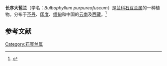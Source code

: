 {{Speciesbox
| status = 
| status_system = 
| image =
| genus = Bulbophyllum
| species = purpureofuscum
| authority = J. J. Verm.
| synonyms = 
* ''Sunipia cirrhata'' (Lind.) P. F. Hunt
| synonyms_ref = <ref>{{cite journal |last1=Vermeulen |first1=Jaap J. |last2=Schuiteman |first2=André |last3=De Vogel |first3=Eduard F. |title=Nomenclatural changes in Bulbophyllum (Orchidaceae; Epidendroideae) |journal=Phytotaxa |date=2014-04-23 |volume=166 |issue=2 |pages=101 |doi=10.11646/phytotaxa.166.2.1}}</ref>
}}
'''长序大苞兰'''（学名：''Bulbophyllum purpureofuscum''）是[[兰科|兰科]][[石豆兰属|石豆兰属]]的一种植物。分布于[[不丹|不丹]]、[[印度|印度]]、[[缅甸|缅甸]]和中国的[[云南|云南]]及[[西藏|西藏]]。<ref name="biods.2020161">{{cite journal |last1=Liu |first1=Cheng |last2=Ya |first2=Jidong |last3=Guo |first3=Yongjie |last4=Cai |first4=Jie |last5=Zhang |first5=Ting |title=Newly recorded species of seed plants from Xizang, China |journal=Biodiversity Science |date=2020-10-20 |volume=28 |issue=10 |pages=1238 |doi=10.17520/biods.2020161}}</ref>

==参考文献==
{{reflist}}
{{Taxonbar|from=Q42732388}}
[[Category:石豆兰属|Category:石豆兰属]]